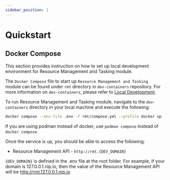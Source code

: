 ```yaml
---
sidebar_position: 1
---
```


# Quickstart

## Docker Compose
This section provides instruction on how to set up local development environment for Resource Management and Tasking module.

The `Docker Compose` file to start up `Resource Management and Tasking` module can be found under `rmt` directory in `dev-containers`
repository. For more information on `dev-containers`, please refer to
[Local Development](../../get-started/local-development.mdx).

To run Resource Management and Tasking module, navigate to the `dev-containers` directory in your local machine and execute the
following:

```bash
docker compose --env-file .env -f rmt/compose.yml --profile docker up -d
```

If you are using podman instead of docker, use `podman compose` instead of `docker compose`.

Once the service is up, you should be able to access the following:

-   Resource Management API - `http://rmt.{DEV_DOMAIN}`

`{DEV_DOMAIN}` is defined in the .env file at the root folder. For example, if your domain is 127.0.0.1.nip.io, then the
value of the Resource Management API will be http://rmt.127.0.0.1.nip.io

